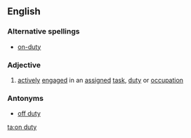 ==English==

===Alternative spellings===
*[[on-duty]]

===Adjective===
{{en-adj|pos=[[on]] [[duty]]|-}}

# [[actively]] [[engaged]] in an [[assigned]] [[task]], [[duty]] or [[occupation]]

===Antonyms===
*[[off duty]]

[[ta:on duty]]